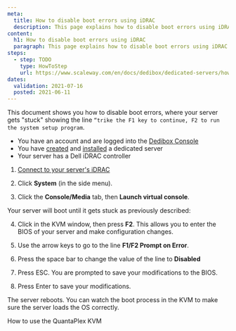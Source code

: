 ```yaml
---
meta:
  title: How to disable boot errors using iDRAC
  description: This page explains how to disable boot errors using iDRAC
content:
  h1: How to disable boot errors using iDRAC
  paragraph: This page explains how to disable boot errors using iDRAC
steps:
  - step: TODO
    type: HowToStep
    url: https://www.scaleway.com/en/docs/dedibox/dedicated-servers/how-to/disable-boot-errors-idrac
dates:
  validation: 2021-07-16
  posted: 2021-06-11
---
```


This document shows you how to disable boot errors, where your server gets "stuck" showing the line `“trike the F1 key to continue, F2 to run the system setup program`.

<Message type="requirement">

  - You have an account and are logged into the [Dedibox Console](https://console.online.net)
  - You have [created](/dedibox/dedicated-servers/how-to/order-a-server) and [installed](/dedibox/dedicated-servers/how-to/install-a-server) a dedicated server
  - Your server has a Dell iDRAC controller

</Message>

1. [Connect to your server's iDRAC](/dedibox/dedicated-servers/how-to/use-ipmi-on-server/#how-to-use-ipmi-via-dell-idrac)

2. Click **System** (in the side menu).

3. Click the **Console/Media** tab, then **Launch virtual console**.

  Your server will boot until it gets stuck as previously described:

  <Lightbox src="scaleway-bootstuck.png" alt=""/>

4. Click in the KVM window, then press **F2**. This allows you to enter the BIOS of your server and make configuration changes.

    <Lightbox src="scaleway-bootstuck2.png" alt=""/>

5. Use the arrow keys to go to the line **F1/F2 Prompt on Error**.

6. Press the space bar to change the value of the line to **Disabled**

7. Press ESC. You are prompted to save your modifications to the BIOS.

8. Press Enter to save your modifications.

The server reboots. You can watch the boot process in the KVM to make sure the server loads the OS correctly.

  <Lightbox src="scaleway-bootstuck3.png" alt=""/>

<Navigation title="See Also">
  <PreviousButton to="/dedibox/kvm-over-ip/how-to/quantaplex/">How to use the QuantaPlex KVM</PreviousButton>
</Navigation>
